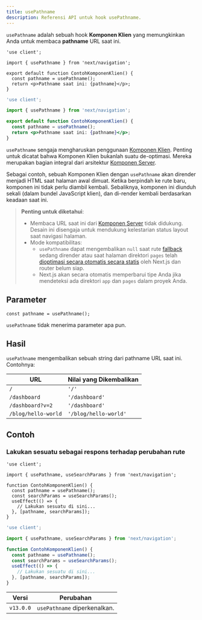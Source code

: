 ```yaml
---
title: usePathname
description: Referensi API untuk hook usePathname.
---
```


`usePathname` adalah sebuah hook **Komponen Klien** yang memungkinkan Anda untuk membaca **pathname** URL saat ini.

```tsx filename="app/contoh-komponen-klien.tsx" switcher
'use client';

import { usePathname } from 'next/navigation';

export default function ContohKomponenKlien() {
  const pathname = usePathname();
  return <p>Pathname saat ini: {pathname}</p>;
}
```

```jsx filename="app/contoh-komponen-klien.js" switcher
'use client';

import { usePathname } from 'next/navigation';

export default function ContohKomponenKlien() {
  const pathname = usePathname();
  return <p>Pathname saat ini: {pathname}</p>;
}
```

`usePathname` sengaja mengharuskan penggunaan [Komponen Klien](/docs/app/building-your-application/rendering/client-components). Penting untuk dicatat bahwa Komponen Klien bukanlah suatu de-optimasi. Mereka merupakan bagian integral dari arsitektur [Komponen Server](/docs/app/building-your-application/rendering/server-components).

Sebagai contoh, sebuah Komponen Klien dengan `usePathname` akan dirender menjadi HTML saat halaman awal dimuat. Ketika berpindah ke rute baru, komponen ini tidak perlu diambil kembali. Sebaliknya, komponen ini diunduh sekali (dalam bundel JavaScript klien), dan di-render kembali berdasarkan keadaan saat ini.

> **Penting untuk diketahui**:
>
> - Membaca URL saat ini dari [Komponen Server](/docs/app/building-your-application/rendering/server-components) tidak didukung. Desain ini disengaja untuk mendukung kelestarian status layout saat navigasi halaman.
> - Mode kompatibilitas:
>   - `usePathname` dapat mengembalikan `null` saat rute [fallback](/docs/pages/api-reference/functions/get-static-paths#fallback-true) sedang dirender atau saat halaman direktori `pages` telah [dioptimasi secara otomatis secara statis](/docs/pages/building-your-application/rendering/automatic-static-optimization) oleh Next.js dan router belum siap.
>   - Next.js akan secara otomatis memperbarui tipe Anda jika mendeteksi ada direktori `app` dan `pages` dalam proyek Anda.

## Parameter

```tsx
const pathname = usePathname();
```

`usePathname` tidak menerima parameter apa pun.

## Hasil

`usePathname` mengembalikan sebuah string dari pathname URL saat ini. Contohnya:

| URL                 | Nilai yang Dikembalikan |
| ------------------- | ----------------------- |
| `/`                 | `'/'`                   |
| `/dashboard`        | `'/dashboard'`          |
| `/dashboard?v=2`    | `'/dashboard'`          |
| `/blog/hello-world` | `'/blog/hello-world'`   |

## Contoh

### Lakukan sesuatu sebagai respons terhadap perubahan rute

```tsx filename="app/contoh-komponen-klien.tsx" switcher
'use client';

import { usePathname, useSearchParams } from 'next/navigation';

function ContohKomponenKlien() {
  const pathname = usePathname();
  const searchParams = useSearchParams();
  useEffect(() => {
    // Lakukan sesuatu di sini...
  }, [pathname, searchParams]);
}
```

```jsx filename="app/contoh-komponen-klien.js" switcher
'use client';

import { usePathname, useSearchParams } from 'next/navigation';

function ContohKomponenKlien() {
  const pathname = usePathname();
  const searchParams = useSearchParams();
  useEffect(() => {
    // Lakukan sesuatu di sini...
  }, [pathname, searchParams]);
}
```

| Versi     | Perubahan                    |
| --------- | ---------------------------- |
| `v13.0.0` | `usePathname` diperkenalkan. |
